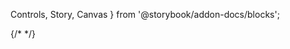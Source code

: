   Controls, Story, Canvas } from '@storybook/addon-docs/blocks';

<Meta of={MyButtonStories} />
{/* <Meta of={MyButtonStories} name="API Ref" /> */}

<Title />

<Description />

<Primary />

<Controls />

**※見た目を変更するには表内のControl列を操作してください。**

## 具体的な例

backgroundColor属性でボタンの背景色を変更することもできます。

<Canvas of={MyButtonStories.Yellow} />

***
_Copyright WINGS Project, 2025-_